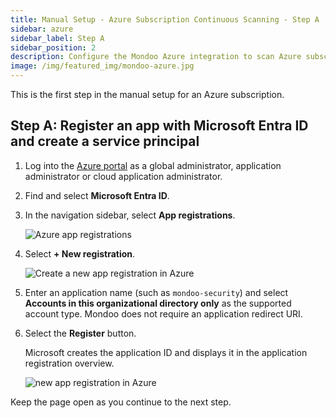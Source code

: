 ```yaml
---
title: Manual Setup - Azure Subscription Continuous Scanning - Step A
sidebar: azure
sidebar_label: Step A
sidebar_position: 2
description: Configure the Mondoo Azure integration to scan Azure subscriptions. Step A is to register an app with Microsoft Entra ID and create a service principal.
image: /img/featured_img/mondoo-azure.jpg
---
```


This is the first step in the manual setup for an Azure subscription.


## Step A: Register an app with Microsoft Entra ID and create a service principal

1. Log into the [Azure portal](https://portal.azure.com/) as a global administrator, application administrator or cloud application administrator.

2. Find and select **Microsoft Entra ID**.

3. In the navigation sidebar, select **App registrations**.

   ![Azure app registrations](/img/platform/infra/cloud/azure/app-regs.png)

4. Select **+ New registration**.

   ![Create a new app registration in Azure](/img/platform/infra/cloud/azure/new-app-reg.png)

5. Enter an application name (such as `mondoo-security`) and select **Accounts in this organizational directory only** as the supported account type. Mondoo does not require an application redirect URI.

6. Select the **Register** button.

   Microsoft creates the application ID and displays it in the application registration overview.

   ![new app registration in Azure](/img/platform/infra/cloud/azure/after-new-app-reg.png)

Keep the page open as you continue to the next step.
